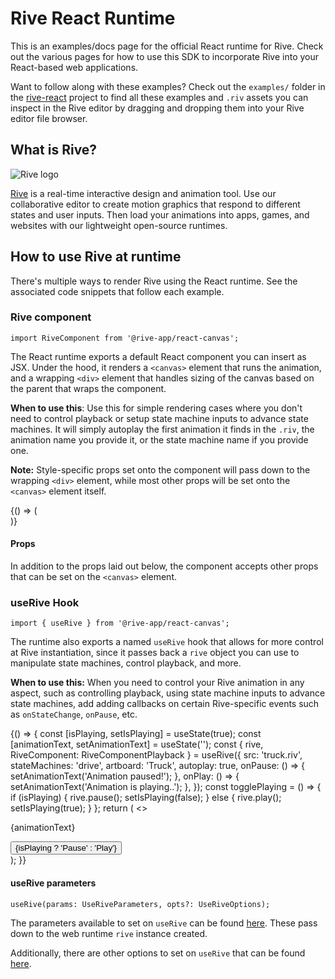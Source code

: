 <!-- RiveTestHook.stories.mdx -->




<Meta title="React Runtime/Overview" />

# Rive React Runtime

This is an examples/docs page for the official React runtime for Rive. Check out the various pages for how to use this SDK to incorporate Rive into your React-based web applications.

Want to follow along with these examples? Check out the `examples/` folder in the [rive-react](https://github.com/rive-app/rive-react) project to find all these examples and `.riv` assets you can inspect in the Rive editor by dragging and dropping them into your Rive editor file browser.

## What is Rive?

<img className="rive-logo" src="rive_logo_black_2x.png" alt="Rive logo" />

[Rive](https://rive.app/) is a real-time interactive design and animation tool. Use our collaborative editor to create motion graphics that respond to different states and user inputs. Then load your animations into apps, games, and websites with our lightweight open-source runtimes.

## How to use Rive at runtime

There's multiple ways to render Rive using the React runtime. See the associated code snippets that follow each example.

### Rive component

```tsx
import RiveComponent from '@rive-app/react-canvas';
```

The React runtime exports a default React component you can insert as JSX. Under the hood, it renders a `<canvas>` element that runs the animation, and a wrapping `<div>` element that handles sizing of the canvas based on the parent that wraps the component.

**When to use this**: Use this for simple rendering cases where you don't need to control playback or setup state machine inputs to advance state machines. It will simply autoplay the first animation it finds in the `.riv`, the animation name you provide it, or the state machine name if you provide one.

**Note:** Style-specific props set onto the component will pass down to the wrapping `<div>` element, while most other props will be set onto the `<canvas>` element itself.

<Canvas withSource="open">
  <Story name="Rive Component">
    {() => (
      <div className="center">
        <RiveComponent src="poison-loader.riv" className="base-canvas-size" />
      </div>
    )}
  </Story>
</Canvas>

#### Props

In addition to the props laid out below, the component accepts other props that can be set on the `<canvas>` element.

<ArgsTable of={RiveComponent} />

### useRive Hook

```tsx
import { useRive } from '@rive-app/react-canvas';
```

The runtime also exports a named `useRive` hook that allows for more control at Rive instantiation, since it passes back a `rive` object you can use to manipulate state machines, control playback, and more.

**When to use this:** When you need to control your Rive animation in any aspect, such as controlling playback, using state machine inputs to advance state machines, add adding callbacks on certain Rive-specific events such as `onStateChange`, `onPause`, etc.

<Canvas withSource="open">
  <Story name="useRive Hook">
    {() => {
      const [isPlaying, setIsPlaying] = useState(true);
      const [animationText, setAnimationText] = useState('');
      const { rive, RiveComponent: RiveComponentPlayback } = useRive({
        src: 'truck.riv',
        stateMachines: 'drive',
        artboard: 'Truck',
        autoplay: true,
        onPause: () => {
          setAnimationText('Animation paused!');
        },
        onPlay: () => {
          setAnimationText('Animation is playing..');
        },
      });
      const togglePlaying = () => {
        if (isPlaying) {
          rive.pause();
          setIsPlaying(false);
        } else {
          rive.play();
          setIsPlaying(true);
        }
      };
      return (
        <>
          <div className="center">
            <RiveComponentPlayback className="base-canvas-size" />
            <p>{animationText}</p>
            <Button onClick={togglePlaying}>
              {isPlaying ? 'Pause' : 'Play'}
            </Button>
          </div>
        </>
      );
    }}
  </Story>
</Canvas>

#### useRive parameters

```tsx
useRive(params: UseRiveParameters, opts?: UseRiveOptions);
```

The parameters available to set on `useRive` can be found [here](https://github.com/rive-app/rive-wasm/blob/master/js/src/rive.ts#L843). These pass down to the web runtime `rive` instance created.

Additionally, there are other options to set on `useRive` that can be found [here](https://github.com/rive-app/rive-react/blob/main/src/types.ts#L6).
